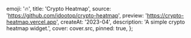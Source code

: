 
  emoji: '🔥',
  title: 'Crypto Heatmap',
  source: 'https://github.com/idootop/crypto-heatmap',
  preview: 'https://crypto-heatmap.vercel.app',
  createAt: '2023-04',
  description: 'A simple crypto heatmap widget.',
  cover: cover.src,
  pinned: true,
};
